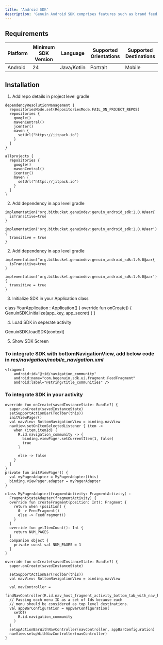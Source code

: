 ```yaml
---
title: 'Android SDK'
description: 'Genuin Android SDK comprises features such as brand feed, communities, and loops.'
---
```


## Requirements

| Platform | Minimum SDK Version | Language | Supported Orientations | Supported Destinations |
| -------- | ------------------- | -------- | ---------------------- | ---------------------- |
| Android  | 24                  | Java/Kotlin    | Portrait               | Mobile                 |

## Installation

1. Add repo details in project level gradle

<CodeGroup>

``` Using Kotlin-settings.gradle.kts
dependencyResolutionManagement {
  repositoriesMode.set(RepositoriesMode.FAIL_ON_PROJECT_REPOS)
  repositories {
    google()
    mavenCentral()
    jcenter()
    maven {
      setUrl("https://jitpack.io")
    } 
  }
}

```

``` Using Groovy-build.gradle
allprojects {  
  repositories {
    google()
    mavenCentral()
    jcenter()
    maven {
      setUrl("https://jitpack.io")
    } 
  }
}

```
</CodeGroup>


2. Add dependency in app level gradle

<CodeGroup>

``` Using Kotlin-settings.gradle.kts 
implementation("org.bitbucket.genuindev:genuin_android_sdk:1.0.0@aar{
  isTransitive=true
}
```

``` Using Groovy-build.gradle
implementation('org.bitbucket.genuindev:genuin_android_sdk:1.0.0@aar') {
  transitive = true
}
```
</CodeGroup>

2. Add dependency in app level gradle

<CodeGroup>

``` Using Kotlin-settings.gradle.kts
implementation("org.bitbucket.genuindev:genuin_android_sdk:1.0.0@aar{
  isTransitive=true
}
```

``` Using Groovy-build.gradle
implementation('org.bitbucket.genuindev:genuin_android_sdk:1.0.0@aar') {
  transitive = true
}
```
</CodeGroup>

3. Initialize SDK in your Application class

<CodeGroup>
class YourApplication : Application() {
  override fun onCreate() {
    GenuinSDK.initialize(app_key, app_secret)
  }
}
</CodeGroup>

4. Load SDK in seperate activity

<CodeGroup>
GenuinSDK.loadSDK(context)
</CodeGroup>

5. Show SDK Screen

### To integrate SDK with **bottomNavigationView**, add below code in _res/navigation/mobile_navigation.xml_

<CodeGroup>
<?xml version="1.0" encoding="utf-8"?>
<navigation xmlns:android="http://schemas.android.com/apk/res/android"
    xmlns:app="http://schemas.android.com/apk/res-auto"
    xmlns:tools="http://schemas.android.com/tools"
    android:id="@+id/mobile_navigation"

    <fragment
        android:id="@+id/navigation_community"
        android:name="com.begenuin.sdk.ui.fragment.FeedFragment"
        android:label="@string/title_communities" />

</navigation>
</CodeGroup>

### To integrate SDK in your activity

<CodeGroup>

``` Using ViewPage2
override fun onCreate(savedInstanceState: Bundle?) {
  super.onCreate(savedInstanceState)
  setSupportActionBar(Toolbar(this))
  initViewPager()
  val navView: BottomNavigationView = binding.navView
  navView.setOnItemSelectedListener { item ->
    when (item.itemId) {
      R.id.navigation_community -> {
        binding.viewPager.setCurrentItem(1, false)
        true
      }

      else -> false
    }
  }
}
private fun initViewPager() {
  val myPagerAdapter = MyPagerAdapter(this)
  binding.viewPager.adapter = myPagerAdapter
}

class MyPagerAdapter(fragmentActivity: FragmentActivity) :
  FragmentStateAdapter(fragmentActivity) {
  override fun createFragment(position: Int): Fragment {
    return when (position) {
      0 -> FeedFragment()
      else -> FeedFragment()
    }
  }
  override fun getItemCount(): Int {
    return NUM_PAGES
  }
  companion object {
    private const val NUM_PAGES = 1
  }
}

```

``` Using NavHost
override fun onCreate(savedInstanceState: Bundle?) {
  super.onCreate(savedInstanceState)

  setSupportActionBar(Toolbar(this))
  val navView: BottomNavigationView = binding.navView

  val navController =
    findNavController(R.id.nav_host_fragment_activity_bottom_tab_with_nav_host)
  // Passing each menu ID as a set of Ids because each
  // menu should be considered as top level destinations.
  val appBarConfiguration = AppBarConfiguration(
    setOf(
      R.id.navigation_community
    )
  )
  setupActionBarWithNavController(navController, appBarConfiguration)
  navView.setupWithNavController(navController)
}
```
</CodeGroup>